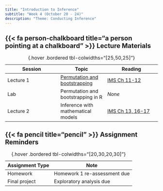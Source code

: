 ```yaml
---
title: "Introduction to Inference"
subtitle: "Week 4 (October 20 - 24)"
description: "Theme: Conducting Inference"
---
```


## {{< fa person-chalkboard title="a person pointing at a chalkboard" >}} Lecture Materials {#lecture-materials}

| Session | Topic  | Reading |
|---------|--------|---------|
| Lecture 1 | [Permutation and bootstrapping](lecture-slides/lecture4-1.pdf){target="_blank"} | [IMS Ch 11-12](https://openintrostat.github.io/ims/foundations-randomization.html) |
| Lab | Permutation and bootstrapping in R | *None* |
| Lecture 2 | Inference with mathematical models | [IMS Ch 13, 16-17](https://openintrostat.github.io/ims/foundations-mathematical.html) |
: {.hover .bordered tbl-colwidths="[25,50,25]"} 

## {{< fa pencil title="pencil" >}} Assignment Reminders {#assignment-reminders}

| Assignment Type | Note                      |
|-----------------|---------------------------|
| Homework        | Homework 1 re-assessment due |
| Final project   | Exploratory analysis due  |
: {.hover .bordered tbl-colwidths="[20,30,20,30]"} 

